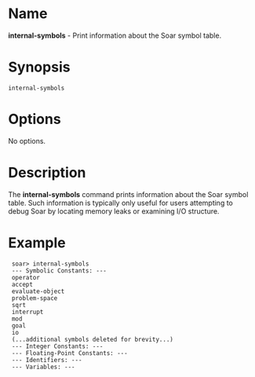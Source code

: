 = Name =
'''internal-symbols''' - Print information about the Soar symbol table.

= Synopsis =
 internal-symbols

= Options =
No options.

= Description =
The '''internal-symbols''' command prints information about the Soar symbol
table. Such information is typically only useful for users attempting to debug
Soar by locating memory leaks or examining I/O structure.

= Example =

  soar> internal-symbols
  --- Symbolic Constants: ---
  operator
  accept
  evaluate-object
  problem-space
  sqrt
  interrupt
  mod
  goal
  io
  (...additional symbols deleted for brevity...)
  --- Integer Constants: ---
  --- Floating-Point Constants: ---
  --- Identifiers: ---
  --- Variables: ---  
  <o>
  <sso>
  <to>
  <ss>
  <ts>
  <so>
  <sss>

